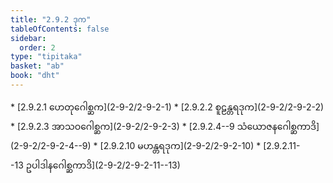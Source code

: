 ```yaml
---
title: "2.9.2 ဒုက"
tableOfContents: false
sidebar:
  order: 2
type: "tipitaka"
basket: "ab"
book: "dht"
---
```



<DynamicBreadcrumb />



<TableOfContents book="dht" section="2.9.2">
* [2.9.2.1 ဟေတုဂေါစ္ဆက](2-9-2/2-9-2-1)
* [2.9.2.2 စူဠန္တရဒုက](2-9-2/2-9-2-2)
* [2.9.2.3 အာသဝဂေါစ္ဆက](2-9-2/2-9-2-3)
* [2.9.2.4--9 သံယောဇနဂေါစ္ဆကာဒိ](2-9-2/2-9-2-4--9)
* [2.9.2.10 မဟန္တရဒုက](2-9-2/2-9-2-10)
* [2.9.2.11--13 ဥပါဒါနဂေါစ္ဆကာဒိ](2-9-2/2-9-2-11--13)
</TableOfContents>